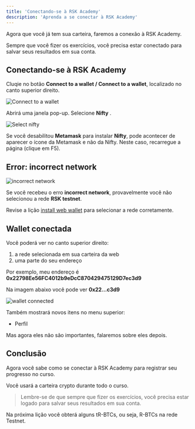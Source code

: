```yaml
---
title: 'Conectando-se à RSK Academy'
description: 'Aprenda a se conectar à RSK Academy'
---
```


Agora que você já tem sua carteira, faremos a conexão à RSK Academy.

Sempre que você fizer os exercícios,
você precisa estar conectado para salvar seus resultados em sua conta.

## Conectando-se à RSK Academy

Cluqie no botão **Connect to a wallet / Connect to a wallet**, localizado no canto superior direito.

![Connect to a wallet](/img/courses/dev/01/connecting-to-academy/image-01.png)

Abrirá uma janela pop-up. Selecione **Nifty** .

![Select nifty](/img/courses/dev/01/connecting-to-academy/image-02.png)

Se você desabilitou **Metamask** para instalar **Nifty**,
pode acontecer de aparecer o ícone da Metamask e não da Nifty.
Neste caso, recarregue a página (clique em F5).

## Error: incorrect network

![incorrect network](/img/courses/dev/01/connecting-to-academy/image-04.png)

Se você recebeu o erro **incorrect network**,
provavelmente você não selecionou a rede **RSK testnet**.

Revise a lição
[install web wallet](/courses/dev/01/install-web-wallet)
para selecionar a rede corretamente.

## Wallet conectada

Você poderá ver no canto superior direito:

1. a rede selecionada em sua carteira da web
2. uma parte do seu endereço

Por exemplo, meu endereço é
**0x22798Ee56FC4012b9eDcC870429475129D7ec3d9**

Na imagem abaixo você pode ver **0x22...c3d9**

![wallet connected](/img/courses/dev/01/connecting-to-academy/image-03.png)

Também mostrará novos itens no menu superior:

- Perfil

Mas agora eles não são importantes, falaremos sobre eles depois.

## Conclusão

Agora você sabe como se conectar à RSK Academy para registrar seu progresso no curso.

Você usará a carteira crypto durante todo o curso.

> Lembre-se de que sempre que fizer os exercícios,
> você precisa estar logado para salvar seus resultados em sua conta.

Na próxima lição você obterá alguns tR-BTCs, ou seja, R-BTCs na rede Testnet.
